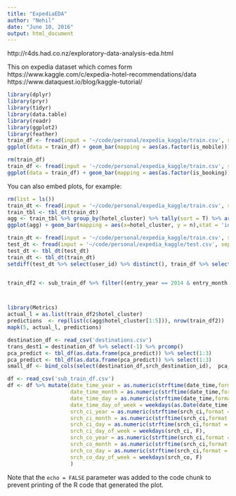 ```yaml
---
title: "ExpediaEDA"
author: "Nehil"
date: "June 10, 2016"
output: html_document
---
```


http://r4ds.had.co.nz/exploratory-data-analysis-eda.html

This on expedia dataset which comes form 
https://www.kaggle.com/c/expedia-hotel-recommendations/data
https://www.dataquest.io/blog/kaggle-tutorial/

```r
library(dplyr)
library(pryr)
library(tidyr)
library(data.table)
library(readr)
library(ggplot2)
library(feather)
train_df <- fread(input = '~/code/personal/expedia_kaggle/train.csv', sep = ',', header = T, showProgress = T, select = c('is_mobile'))
ggplot(data = train_df) + geom_bar(mapping = aes(as.factor(is_mobile)))
```





```r
rm(train_df)
train_df <- fread(input = '~/code/personal/expedia_kaggle/train.csv', sep = ',', header = T, showProgress = T, select = c('is_booking'))
ggplot(data = train_df) + geom_bar(mapping = aes(as.factor(is_booking)))
```


You can also embed plots, for example:

```r
rm(list = ls())
train_dt <- fread(input = '~/code/personal/expedia_kaggle/train.csv', sep = ',', header = T, showProgress = T, select = c('hotel_cluster'))
train_tbl <- tbl_dt(train_dt)
agg <- train_tbl %>% group_by(hotel_cluster) %>% tally(sort = T) %>% arrange(n)
ggplot(agg) + geom_bar(mapping = aes(x=hotel_cluster, y = n),stat = 'identity')
```


```r
train_dt <- fread(input = '~/code/personal/expedia_kaggle/train.csv', sep = ',', header = T, showProgress = T, select = c('user_id'))
test_dt <- fread(input = '~/code/personal/expedia_kaggle/test.csv', sep = ',', header = T, showProgress = T, select = c('user_id'))
test_dt <- tbl_dt(test_dt)
train_dt <- tbl_dt(train_dt)
setdiff(test_dt %>% select(user_id) %>% distinct(), train_df %>% select(user_id) %>% distinct())


train_df2 <- sub_train_df %>% filter((entry_year == 2014 & entry_month > 8))



library(Metrics)
actual_l = as.list(train_df2$hotel_cluster)
predictions  <- rep(list(c(agg$hotel_cluster[1:5])), nrow(train_df2))
mapk(5, actual_l, predictions)
```






```r
destination_df <- read_csv('destinations.csv')
trans_dest1 = destination_df %>% select(-1) %>% prcomp()
pca_predict <- tbl_df(as.data.frame(pca_predict)) %>% select(1:3)
pca_predict <- tbl_df(as.data.frame(pca_predict)) %>% select(1:3)
small_df <- bind_cols(select(destination_df,srch_destination_id),  pca_predict)

df <- read_csv('sub_train_df.csv')
df <- df %>% mutate(date_time_year = as.numeric(strftime(date_time,format = "%Y")),
                    date_time_month = as.numeric(strftime(date_time,format = "%m")),
                    date_time_day = as.numeric(strftime(date_time,format = "%d")),
                    date_time_day_of_week = weekdays(as.Date(date_time), F),
                    srch_ci_year = as.numeric(strftime(srch_ci,format = "%Y")),
                    srch_ci_month = as.numeric(strftime(srch_ci,format = "%m")),
                    srch_ci_day = as.numeric(strftime(srch_ci,format = "%d")),
                    srch_ci_day_of_week = weekdays(srch_ci, F),
                    srch_co_year = as.numeric(strftime(srch_ci,format = "%Y")),
                    srch_co_month = as.numeric(strftime(srch_ci,format = "%m")),
                    srch_co_day = as.numeric(strftime(srch_ci,format = "%d")),
                    srch_co_day_of_week = weekdays(srch_co, F)
                    )

```
Note that the `echo = FALSE` parameter was added to the code chunk to prevent printing of the R code that generated the plot.

